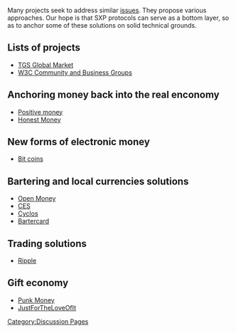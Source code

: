 [[Category:Discussion Pages]]

Many projects seek to address similar [[Exclusive Money Based Economy |issues]]. They propose various approaches. Our hope is that SXP protocols can serve as a bottom layer, so as to anchor some of these solutions on solid technical grounds. 

== Lists of projects ==

* [http://wiki.theglobalsquare.org/wiki/Global_Market TGS Global Market]
* [http://www.w3.org/community/community-io/ W3C Community and Business Groups]

== Anchoring money back into the real enconomy ==

* [http://www.positivemoney.org.uk/ Positive money]
* [http://honestmoney.org/ Honest Money]

== New forms of electronic money  ==

* [http://bitcoin.org Bit coins]

== Bartering and local currencies solutions ==

* [http://www.openmoney.org/ Open Money]
* [http://ces.org.za/ CES]
* [http://www.project.cyclos.org/ Cyclos]
* [http://bartercard.com Bartercard]

== Trading solutions ==

* [http://ripple-project.org/ Ripple]

== Gift economy ==

* [http://www.punkmoney.org/ Punk Money]
* [http://justfortheloveofit.org/ JustForTheLoveOfIt]